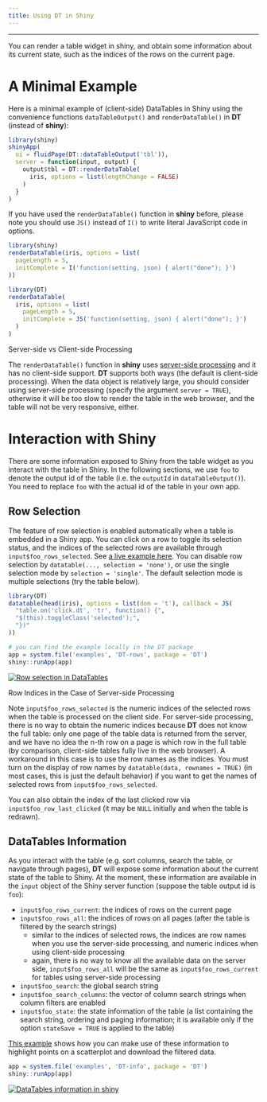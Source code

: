 ```yaml
---
title: Using DT in Shiny
---
```


---

You can render a table widget in shiny, and obtain some information about its current state, such as the indices of the rows on the current page.

# A Minimal Example

Here is a minimal example of (client-side) DataTables in Shiny using the convenience functions `dataTableOutput()` and `renderDataTable()` in **DT** (instead of **shiny**):

```r
library(shiny)
shinyApp(
  ui = fluidPage(DT::dataTableOutput('tbl')),
  server = function(input, output) {
    output$tbl = DT::renderDataTable(
      iris, options = list(lengthChange = FALSE)
    )
  }
)
```

If you have used the `renderDataTable()` function in **shiny** before, please note you should use `JS()` instead of `I()` to write literal JavaScript code in options.

```r
library(shiny)
renderDataTable(iris, options = list(
  pageLength = 5,
  initComplete = I('function(setting, json) { alert("done"); }')
))
```

```r
library(DT)
renderDataTable(
  iris, options = list(
    pageLength = 5,
    initComplete = JS('function(setting, json) { alert("done"); }')
  )
)
```

<div class="panel panel-warning">
<div class="panel-heading">Server-side vs Client-side Processing</div>
<div class="panel-body">
The `renderDataTable()` function in **shiny** uses [server-side processing](server.html) and it has no client-side support. **DT** supports both ways (the default is client-side processing). When the data object is relatively large, you should consider using server-side processing (specify the argument `server = TRUE`), otherwise it will be too slow to render the table in the web browser, and the table will not be very responsive, either.
</div>
</div>

# Interaction with Shiny

There are some information exposed to Shiny from the table widget as you interact with the table in Shiny. In the following sections, we use `foo` to denote the output id of the table (i.e. the `outputId` in `dataTableOutput()`). You need to replace `foo` with the actual id of the table in your own app.

## Row Selection

The feature of row selection is enabled automatically when a table is embedded in a Shiny app. You can click on a row to toggle its selection status, and the indices of the selected rows are available through `input$foo_rows_selected`. See [a live example here](https://yihui.shinyapps.io/DT-rows/). You can disable row selection by `datatable(..., selection = 'none')`, or use the single selection mode by `selection = 'single'`. The default selection mode is multiple selections (try the table below).

```r
library(DT)
datatable(head(iris), options = list(dom = 't'), callback = JS(
  "table.on('click.dt', 'tr', function() {",
  "$(this).toggleClass('selected');",
  "})"
))
```

```r
# you can find the example locally in the DT package
app = system.file('examples', 'DT-rows', package = 'DT')
shiny::runApp(app)
```

[![Row selection in DataTables](http://i.imgur.com/jBxAm4F.png)](https://yihui.shinyapps.io/DT-rows/)

<div class="panel panel-primary">
<div class="panel-heading">Row Indices in the Case of Server-side Processing</div>
<div class="panel-body">
Note `input$foo_rows_selected` is the numeric indices of the selected rows when the table is processed on the client side. For server-side processing, there is no way to obtain the numeric indices because **DT** does not know the full table: only one page of the table data is returned from the server, and we have no idea the n-th row on a page is which row in the full table (by comparison, client-side tables fully live in the web browser). A workaround in this case is to use the row names as the indices. You must turn on the display of row names by `datatable(data, rownames = TRUE)` (in most cases, this is just the default behavior) if you want to get the names of selected rows from `input$foo_rows_selected`.
</div>
</div>

You can also obtain the index of the last clicked row via `input$foo_row_last_clicked` (it may be `NULL` initially and when the table is redrawn).

## DataTables Information

As you interact with the table (e.g. sort columns, search the table, or navigate through pages), **DT** will expose some information about the current state of the table to Shiny. At the moment, these information are available in the `input` object of the Shiny server function (suppose the table output id is `foo`):

- `input$foo_rows_current`: the indices of rows on the current page
- `input$foo_rows_all`: the indices of rows on all pages (after the table is filtered by the search strings)
    - similar to the indices of selected rows, the indices are row names when you use the server-side processing, and numeric indices when using client-side processing
    - again, there is no way to know all the available data on the server side, `input$foo_rows_all` will be the same as `input$foo_rows_current` for tables using server-side processing
- `input$foo_search`: the global search string
- `input$foo_search_columns`: the vector of column search strings when column filters are enabled
- `input$foo_state`: the state information of the table (a list containing the search string, ordering and paging information; it is available only if the option `stateSave = TRUE` is applied to the table)

[This example](https://yihui.shinyapps.io/DT-info/) shows how you can make use of these information to highlight points on a scatterplot and download the filtered data.

```r
app = system.file('examples', 'DT-info', package = 'DT')
shiny::runApp(app)
```

[![DataTables information in shiny](http://i.imgur.com/iLJNC60.png)](https://yihui.shinyapps.io/DT-info/)
